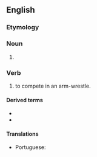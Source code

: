 ==English==
{{wikipedia|arm-wrestling}}

===Etymology===
{{compound|arm|wrestle|lang=en}}

===Noun===
{{en-noun|head=[[arm]]-[[wrestle]]}}

# {{lb|en|sports}} {{l|en|arm wrestling}}

===Verb===
{{en-verb|arm-wrestl}}

# to compete in an arm-wrestle.

====Derived terms====
* {{l|en|arm-wrestler}}
* {{l|en|arm-wrestling}}

====Translations====
{{trans-see|arm wrestling}}
{{trans-top|to compete in an arm-wrestle}}
* Portuguese: {{t|pt|[[disputar]] [[queda de braço]]}}
{{trans-mid}}
{{trans-bottom}}